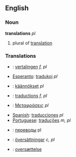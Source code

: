 ==English==

===Noun===

'''translations''' ''pl''

# plural of [[translation]]

===Translations===
*{{nl}}: [[vertalingen]] ''f, pl''
*[[Esperanto]]: [[tradukoj]] ''pl''
*{{fi}}: [[käännökset]] ''pl''
*{{fr}}: [[traductions]] ''f, pl''
*{{gre}}: [[Μεταφράσεις]] ''pl''
*[[Spanish]]: [[traducciones]] ''pl''
*[[Portuguese]]: [[traduções]] ''m, pl''
*{{ru}}: [[переводы]] pl
*{{se}}: [[översättningar]] ''c, pl''
*{{da}}: [[oversættelse]]